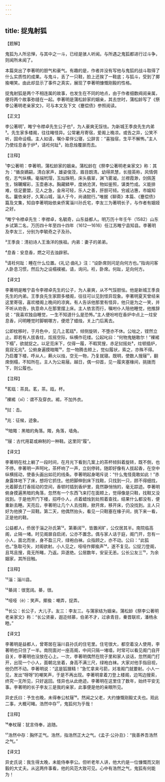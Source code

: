 ```yaml
---
---
---
```

title: 捉鬼射狐
---




【题解】


鬼狐为人所忌惮，与其中之一斗，已经是骇人听闻。与所遇之鬼狐都进行过斗争，则闻所未闻了。

本篇突出了李著明的胆气和豪气。有趣的是，作者并没有写他与鬼狐的战斗取得了什么实质性的成果。与鬼斗，丢了一只鞋，脸上还挨了一鞋底；与狐斗，受到了揶揄嘲笑。由此却显示了事件之真实，展现了李著明慷慨刚毅的性格。

捉鬼射狐是两个不相连属的故事，也发生在不同的地点，由于作者细数阀阅亲属，便将两个故事弥缝在一起。李著明是蒲松龄家的姻亲，其去世时，蒲松龄写了《祭李公著明老亲家文》，可与本文及下文《蹇偿债》参照阅读。

【正文】

李公著明¹，睢宁令襟卓先生公子也²，为人豪爽无馁怯。为新城王季良先生内弟³。先生家多楼阁，往往睹怪异。公常暑月寄宿，爱阁上晚凉。或告之异，公笑不听，固命设榻。主人如请，嘱仆辈伴公寝，公辞言：“喜独宿，生平不解怖。”主人乃使炷息香于炉⁴，请衽何趾⁵，始息烛覆扉而去。





【注释】


¹李公著明：李著明，蒲松龄家的姻亲。蒲松龄在《祭李公著明老亲家文》称：其为：“循良嫡嗣，清白家声，雄姿俊茂，眉目朗清。幼得夙慧，长擅英称，风情倜傥，志气纵横。毫端玳瑁，玉灿珠明，床头翡翠，渊飞雾凝。兰襟霞渺，剑佩莲生，锦韉耀彩，玉壶悬冰。胸藏鳞甲，度纳沧溟，物如鉴照，谋类竹成。义能排难，信足要盟，见人之急，金帛可轻，乐人之善，肝胆可倾。穷戚沾惠，市媪知名。曩依亲好，久寓山城，淄人于今，尚诵懿行。”唯据《聊斋》本篇、《蹇偿债》篇及文集，知自李著明始依亲侨寓淄川孙氏宅，李友三为著明长子，与作者有姻娅之好。

²睢宁令襟卓先生：李襟卓，名毓奇，山东益都人。明万历十年壬午（1582）山东乡试第二名，万历四十年至四十四年（1612—1616）任江苏睢宁县知县。李著明及李友三，分别为李毓奇之子及孙。

³王季良：清初诗人王渔洋的族祖。内弟：妻子的弟弟。

⁴息香：安息香，燃之可去浊辟邪。

⁵请衽何趾：睡在什么位置。《礼记·曲礼》注：“设卧席则问足向何方也。”指询问客人卧息习惯，然后为之设榻襆被。请，询问。衽，卧席。何趾，足向何方。





【译文】


李著明是睢宁县令李襟卓先生的公子，为人豪爽，从不气馁胆怯。他是新城王季良先生的内弟。王季良先生家颇多楼阁，往往可以见到怪异现象。李著明夏天曾经来这里寄宿，喜欢楼阁上晚间的凉爽。有人告诉他那里有怪异，他只是为之一笑，并不听从劝告，执意命人在那里摆上床。主人依言而行，嘱咐仆人陪他睡觉，他推辞说：“我喜欢独自睡觉，一生不知道什么是恐怖。”主人便吩咐在香炉中点上一炷安息香，问明睡觉时脚朝哪方，便熄了蜡烛，关上门后离去。

公即枕移时，于月色中，见几上茗瓯⁶，倾侧旋转，不堕亦不休。公咄之，铿然立止。即若有人拔香炷，炫摇空际，纵横作花缕。公起叱曰：“何物鬼魅敢尔！”裸裼下榻⁷，欲就捉之。以足觅床下，仅得一履，不暇冥搜，赤足挝摇处⁸，炷顿插炉，竟寂无兆⁹。公俯身遍摸暗陬¹⁰，忽一物腾击颊上，觉似履状，索之，亦殊不得。乃启覆下楼，呼从人，爇火以烛，空无一物，乃复就寝。既明，使数人搜屦¹¹，翻席倒榻，不知所在。主人为公易屦。越日，偶一仰首，见一履夹塞椽间，挑拨而下，则公履也。





【注释】


⁶茗瓯：茶具。茗，茶。瓯，杯。

⁷裸裼（xī）：谓不及穿衣。裼，不加外衣。

⁸挝：击。

⁹兆：征候，迹象。

¹⁰暗陬：黑暗的角落。陬，角落，墙角。

¹¹屦：古代用葛或麻制的一种鞋。这里同“履”。





【译文】


李著明在枕上躺了一段时间，在月光下看到几案上的茶杯倾斜着旋转，既不倒，也不停。李著明一声呵叱，茶杯响了一声，立刻停转。随即好像有人拔起香，在空中纵横摇动，使香头画出如花的线条。李著明起身喝斥说：“什么鬼怪竟敢如此！”赤身露体地下了床，想将它抓住。他把脚伸到床下找鞋，只找到一只，顾不得细找，光着脚去打香摇动的空间，香顿时插到香炉里，竟然静悄悄的，毫无踪迹。李著明俯身摸遍黑暗的角落，忽然有一个东西飞来打在面颊上，觉得像是只鞋，找鞋又没找到。于是他开门下楼，招呼仆人，点着蜡烛到处照着查找，结果什么都没有，便重新去睡。天亮后，李著明让几个人去找鞋，掀开席，移开床，仍没找到。主人只好为他换了一双鞋。第二天，他偶然抬头，看见一只鞋塞在椽子间，挑下来一看，正是他的鞋。

公益都人，侨居于淄之孙氏第¹²。第綦阔¹³，皆置闲旷，公仅居其半。南院临高阁，止隔一堵。时见阁扉自启闭，公亦不置念。偶与家人话于庭，阁门开，忽有一小人，面北而坐，身不盈三尺，绿袍白袜。众指顾之，亦不动。公曰：“此狐也。”急取弓矢，对阁欲射。小人见之，哑哑作揶揄声¹⁴，遂不复见。公捉刀登阁，且骂且搜，竟无所睹，乃返。异遂绝。公居数年，安妥无恙。公长公友三¹⁵，为余姻家，其所目触。





【注释】


¹²淄：淄川县。

¹³綦阔：很宽阔。綦，很。

¹⁴哑哑（è）：笑声。揶揄：嘲弄，捉弄。

¹⁵长公：长公子，大儿子。友三：李友三。与蒲家结为姻亲。蒲松龄《祭李公著明老亲家文》称：“长公贤豪，遐迩倾慕，伯弟不才，过承青目，秦晋联欢，潘杨永睦。”





【译文】


李著明是益都人，曾寄居在淄川县孙氏的住宅里。住宅很大，都空着没人使用，李著明也只住了一半。南院面对一座高阁，中间只隔一堵墙，时常可以看见阁门自开自关，李著明也没放在心上。一次，李著明偶然在院子里和家人谈话，忽然阁门打开，出现一个小人，面朝北坐着，身高不满三尺，绿袍白袜。大家对他手指目视，他仍然不动。李著明说：“这是狐狸精！”急忙拿来弓箭，对准阁门就要射。小人一见，发出“呀呀”的嘲笑声，于是不再出现。李著明拿着刀登上楼阁，边骂边搜索，终究一无所见，只好返回。怪异也从此绝迹。李著明在这里住了数年，始终平安无事。李著明的长子李友三是我的亲家，此事便是他的亲眼所见。

异史氏曰：予生也晚，未得奉公杖屦¹⁶。然闻之父老，大约慷慨刚毅丈夫也。观此二事，大概可睹。浩然中存¹⁷，鬼狐何为乎哉！





【注释】


¹⁶奉杖屦：犹言侍奉，追随。

¹⁷浩然中存：胸怀正气。浩然，指浩然正大之气。《孟子·公孙丑》：“我善养吾浩然之气。”





【译文】


异史氏说：我生得太晚，未能侍奉李公。但听老年人讲，他大约是一位慷慨而又刚毅的大丈夫。从这两件事看，他的风范大致可见。心中有浩然之气，鬼狐有何能为！